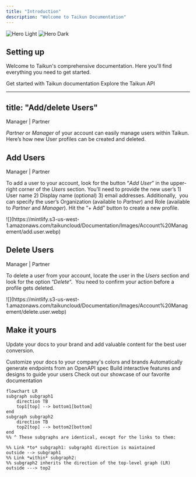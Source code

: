 ```yaml
---
title: "Introduction"
description: "Welcome to Taikun Documentation"
---
```


<img alt="Hero Light" className="block dark:hidden" src="/images/hero-light.svg" />
<img alt="Hero Dark" className="hidden dark:block" src="/images/hero-dark.svg" />

## Setting up

Welcome to Taikun's comprehensive documentation. Here you'll find everything you need to get started.

<CardGroup cols={2}>
  <Card title="Edit Your Docs" icon="pen-to-square" href="/docs/quickstart">
    Get started with Taikun documentation
  </Card>
  <Card title="API Documentation" icon="code" href="/api-reference">
    Explore the Taikun API
  </Card>
</CardGroup>

---
title: "Add/delete Users"
---

<Icon icon="user-tie" iconType="solid" /> Manager | <Icon icon="handshake" iconType="solid" /> Partner

*Partner* or *Manager* of your account can easily manage users within Taikun. Here’s how new User profiles can be created and deleted.

## Add Users

<Icon icon="user-tie" iconType="solid" /> Manager | <Icon icon="handshake" iconType="solid" /> Partner

To add a user to your account, look for the button “*Add User*” in the upper-right corner of the *Users* section. You’ll need to provide the new user’s 1) User name 2) Display name (optional) 3) email addresses. Additionally,  you can specify the user’s Organization (available to *Partner*) and Role (available to *Partner* and *Manager*). Hit the “+ Add” button to create a new profile.

<Frame caption="Add Users">
  ![](https://mintlify.s3-us-west-1.amazonaws.com/taikuncloud/Documentation/Images/Account%20Management/add.user.webp)
</Frame>

## Delete Users

<Icon icon="user-tie" iconType="solid" /> Manager | <Icon icon="handshake" iconType="solid" /> Partner

To delete a user from your account, locate the user in the *Users* section and look for the option “*Delete*“.  You need to confirm your action before a profile gets deleted. 

<Frame caption="Delete Users">
  ![](https://mintlify.s3-us-west-1.amazonaws.com/taikuncloud/Documentation/Images/Account%20Management/delete.user.webp)
</Frame>

## Make it yours

Update your docs to your brand and add valuable content for the best user conversion.

<CardGroup cols={2}>
  <Card title="Customize Style" icon="palette" href="/docs/settings/global">
    Customize your docs to your company's colors and brands
  </Card>

  <Card title="Reference APIs" icon="code" href="/docs/api-playground/openapi">
    Automatically generate endpoints from an OpenAPI spec
  </Card>

  <Card title="Add Components" icon="screwdriver-wrench" href="/docs/components/accordion">
    Build interactive features and designs to guide your users
  </Card>

  <Card title="Get Inspiration" icon="stars" href="/customers">
    Check out our showcase of our favorite documentation
  </Card>
</CardGroup>

```mermaid
flowchart LR
subgraph subgraph1
    direction TB
    top1[top] --> bottom1[bottom]
end
subgraph subgraph2
    direction TB
    top2[top] --> bottom2[bottom]
end
%% ^ These subgraphs are identical, except for the links to them:

%% Link *to* subgraph1: subgraph1 direction is maintained
outside --> subgraph1
%% Link *within* subgraph2:
%% subgraph2 inherits the direction of the top-level graph (LR)
outside ---> top2
```